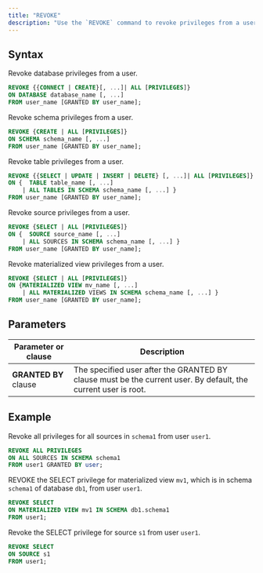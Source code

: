 ```yaml
---
title: "REVOKE"
description: "Use the `REVOKE` command to revoke privileges from a user."
---
```


## Syntax

Revoke database privileges from a user.

```sql
REVOKE {{CONNECT | CREATE}[, ...]| ALL [PRIVILEGES]}
ON DATABASE database_name [, ...]
FROM user_name [GRANTED BY user_name];
```

Revoke schema privileges from a user.

```sql
REVOKE {CREATE | ALL [PRIVILEGES]}
ON SCHEMA schema_name [, ...]
FROM user_name [GRANTED BY user_name];
```

Revoke table privileges from a user.

```sql
REVOKE {{SELECT | UPDATE | INSERT | DELETE} [, ...]| ALL [PRIVILEGES]}
ON {  TABLE table_name [, ...]
    | ALL TABLES IN SCHEMA schema_name [, ...] }
FROM user_name [GRANTED BY user_name];
```

Revoke source privileges from a user.

```sql
REVOKE {SELECT | ALL [PRIVILEGES]}
ON {  SOURCE source_name [, ...]
    | ALL SOURCES IN SCHEMA schema_name [, ...] }
FROM user_name [GRANTED BY user_name];
```

Revoke materialized view privileges from a user.

```sql
REVOKE {SELECT | ALL [PRIVILEGES]}
ON {MATERIALIZED VIEW mv_name [, ...]
    | ALL MATERIALIZED VIEWS IN SCHEMA schema_name [, ...] }
FROM user_name [GRANTED BY user_name];
```

## Parameters

| Parameter or clause   | Description                                                                                                    |
| --------------------- | -------------------------------------------------------------------------------------------------------------- |
| **GRANTED BY** clause | The specified user after the GRANTED BY clause must be the current user. By default, the current user is root. |

## Example

Revoke all privileges for all sources in `schema1` from user `user1`.

```sql
REVOKE ALL PRIVILEGES
ON ALL SOURCES IN SCHEMA schema1
FROM user1 GRANTED BY user;
```

REVOKE the SELECT privilege for materialized view `mv1`, which is in schema `schema1` of database `db1`, from user `user1`.

```sql
REVOKE SELECT
ON MATERIALIZED VIEW mv1 IN SCHEMA db1.schema1
FROM user1;
```

Revoke the SELECT privilege for source `s1` from user `user1`.

```sql
REVOKE SELECT
ON SOURCE s1
FROM user1;
```
